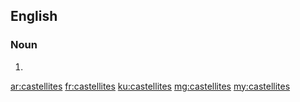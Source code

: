 ==English==

===Noun===
{{head|en}}

# {{plural of|castellite}}

[[ar:castellites]]
[[fr:castellites]]
[[ku:castellites]]
[[mg:castellites]]
[[my:castellites]]